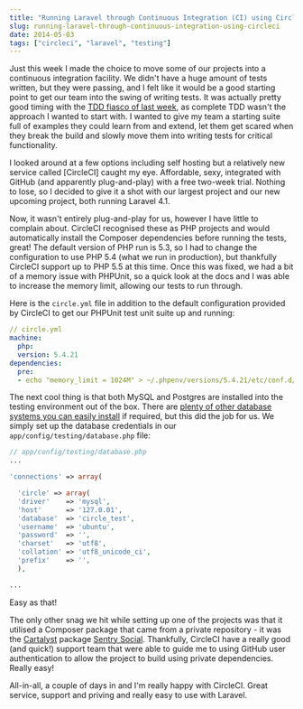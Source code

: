 ```yaml
---
title: "Running Laravel through Continuous Integration (CI) using CircleCI"
slug: running-laravel-through-continuous-integration-using-circleci
date: 2014-05-03
tags: ["circleci", "laravel", "testing"]
---
```


Just this week I made the choice to move some of our projects into a continuous integration facility. We didn't have a huge amount of tests written, but they were passing, and I felt like it would be a good starting point to get our team into the swing of writing tests. It was actually pretty good timing with the [TDD fiasco of last week](http://david.heinemeierhansson.com/2014/tdd-is-dead-long-live-testing.html), as complete TDD wasn't the approach I wanted to start with. I wanted to give my team a starting suite full of examples they could learn from and extend, let them get scared when they break the build and slowly move them into writing tests for critical functionality.

I looked around at a few options including self hosting but a relatively new service called [CircleCI] caught my eye. Affordable, sexy, integrated with GitHub (and apparently plug-and-play) with a free two-week trial. Nothing to lose, so I decided to give it a shot with our largest project and our new upcoming project, both running Laravel 4.1.

Now, it wasn't entirely plug-and-play for us, however I have little to complain about. CircleCI recognised these as PHP projects and would automatically install the Composer dependencies before running the tests, great! The default version of PHP run is 5.3, so I had to change the configuration to use PHP 5.4 (what we run in production), but thankfully CircleCI support up to PHP 5.5 at this time. Once this was fixed, we had a bit of a memory issue with PHPUnit, so a quick look at the docs and I was able to increase the memory limit, allowing our tests to run through.

Here is the `circle.yml` file in addition to the default configuration provided by CircleCI to get our PHPUnit test unit suite up and running:

```yml
// circle.yml
machine:
  php:
  version: 5.4.21
dependencies:
  pre:
  - echo "memory_limit = 1024M" > ~/.phpenv/versions/5.4.21/etc/conf.d/memory.ini
```

The next cool thing is that both MySQL and Postgres are installed into the testing environment out of the box. There are [plenty of other database systems you can easily install](https://circleci.com/docs/environment#databases) if required, but this did the job for us. We simply set up the database credentials in our `app/config/testing/database.php` file:

```php
// app/config/testing/database.php
...

'connections' => array(

  'circle' => array(
  'driver'    => 'mysql',
  'host'      => '127.0.01',
  'database'  => 'circle_test',
  'username'  => 'ubuntu',
  'password'  => '',
  'charset'   => 'utf8',
  'collation' => 'utf8_unicode_ci',
  'prefix'    => '',
  ),

...
```

Easy as that!

The only other snag we hit while setting up one of the projects was that it utilised a Composer package that came from a private repository - it was the [Cartalyst](http://www.cartalyst.com/) package [Sentry Social](https://cartalyst.com/manual/sentry-social). Thankfully, CircleCI have a really good (and quick!) support team that were able to guide me to using GitHub user authentication to allow the project to build using private dependencies. Really easy!

All-in-all, a couple of days in and I'm really happy with CircleCI. Great service, support and priving and really easy to use with Laravel.
